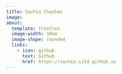 ```yaml
---
title: Sachin Chauhan
image:
about:
  template: trestles
  image-width: 10em
  image-shape: rounded
  links:
    - icon: github
      text: Github
      href: https://sachin-iitd.github.io
---
```



